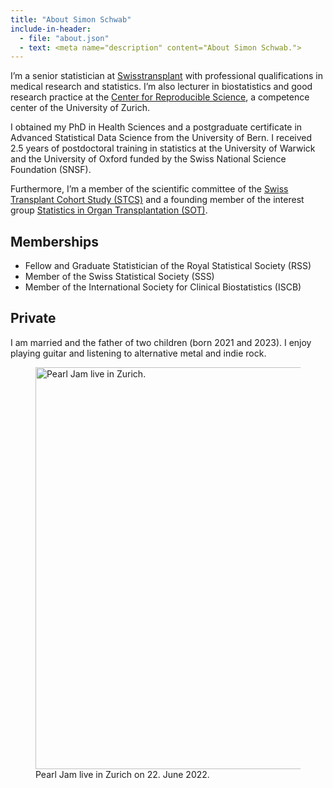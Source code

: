 ```yaml
---
title: "About Simon Schwab"
include-in-header:
  - file: "about.json"
  - text: <meta name="description" content="About Simon Schwab.">
---
```


I'm a senior statistician at [Swisstransplant](https://www.swisstransplant.org/) with professional qualifications in medical research and statistics. I'm also lecturer in biostatistics and good research practice at the [Center for Reproducible Science](https://www.crs.uzh.ch/), a competence center of the University of Zurich.

I obtained my PhD in Health Sciences and a postgraduate certificate in Advanced Statistical Data Science from the University of Bern. I received 2.5 years of postdoctoral training in statistics at the University of Warwick and the University of Oxford funded by the Swiss National Science Foundation (SNSF).

Furthermore, I'm a member of the scientific committee of the [Swiss Transplant Cohort Study (STCS)](https://www.stcs.ch/) and a founding member of the interest group [Statistics in Organ Transplantation (SOT)](https://sites.google.com/view/statistics-in-transplantation/startseite).

## Memberships

-   Fellow and Graduate Statistician of the Royal Statistical Society (RSS)
-   Member of the Swiss Statistical Society (SSS)
-   Member of the International Society for Clinical Biostatistics (ISCB)

## Private

I am married and the father of two children (born 2021 and 2023). I enjoy playing guitar and listening to alternative metal and indie rock.

![Pearl Jam live in Zurich on 22. June 2022.](images/about-pj_zurich.jpg){width="6.7in" alt="Pearl Jam live in Zurich."}
